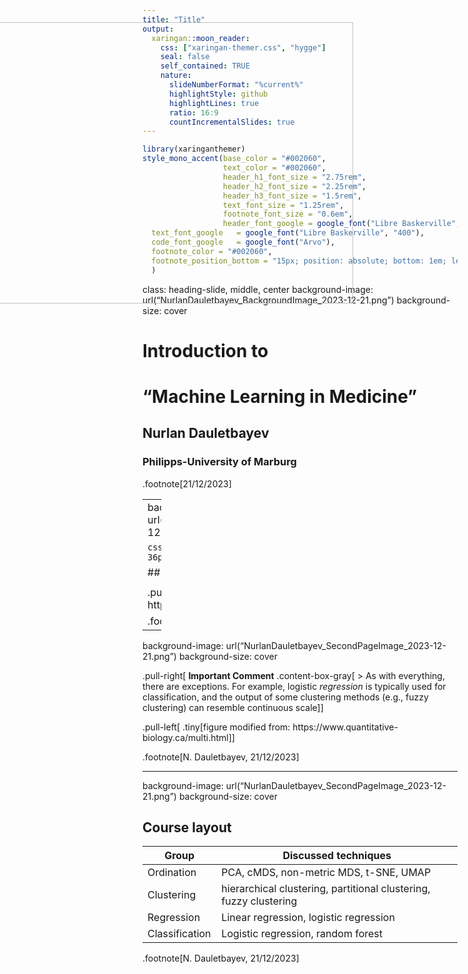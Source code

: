 ```yaml
---
title: "Title"
output:
  xaringan::moon_reader:
    css: ["xaringan-themer.css", "hygge"]
    seal: false
    self_contained: TRUE
    nature:
      slideNumberFormat: "%current%"
      highlightStyle: github
      highlightLines: true
      ratio: 16:9
      countIncrementalSlides: true
---
```


```r
library(xaringanthemer)
style_mono_accent(base_color = "#002060",
                  text_color = "#002060",
                  header_h1_font_size = "2.75rem",
                  header_h2_font_size = "2.25rem",
                  header_h3_font_size = "1.5rem",
                  text_font_size = "1.25rem",
                  footnote_font_size = "0.6em",
                  header_font_google = google_font("Libre Baskerville", "700b"),
  text_font_google   = google_font("Libre Baskerville", "400"),
  code_font_google   = google_font("Arvo"),
  footnote_color = "#002060",
  footnote_position_bottom = "15px; position: absolute; bottom: 1em; left: 1em"
  )
```
class: heading-slide, middle, center
background-image: url("NurlanDauletbayev_BackgroundImage_2023-12-21.png")
background-size: cover

# Introduction to

# "Machine Learning in Medicine"

## Nurlan Dauletbayev

### Philipps-University of Marburg

.footnote[21/12/2023]

---
background-image: url("NurlanDauletbayev_SecondPageImage_2023-12-21.png")
background-size: cover

```css
.remark-slide-content > h2{
  font-size: 36px;
  margin-top: 5px;
  margin-left: -40px
}
```

## Course layout

<img src = "myPlot.1.png" width = "600px" height = "450px"
     style = "position: absolute; left: -35px; top: 90px;">

.pull-left[
.tiny[figure modified from: https://www.quantitative-biology.ca/multi.html]
]

.footnote[N. Dauletbayev, 21/12/2023]

--

background-image: url("NurlanDauletbayev_SecondPageImage_2023-12-21.png")
background-size: cover

.pull-right[
**Important Comment**
.content-box-gray[
> As with everything, there are exceptions. For example,
logistic *regression* is typically used for classification,
and the output of some clustering methods (e.g., fuzzy
clustering) can resemble continuous scale
]
]

.pull-left[
.tiny[figure modified from: https://www.quantitative-biology.ca/multi.html]
]

.footnote[N. Dauletbayev, 21/12/2023]

---

background-image: url("NurlanDauletbayev_SecondPageImage_2023-12-21.png")
background-size: cover

## Course layout

| Group | Discussed techniques |
|------------|----------------------------------------|
| Ordination | PCA, cMDS, non-metric MDS, t-SNE, UMAP |
| Clustering | hierarchical clustering, partitional clustering, fuzzy clustering |
| Regression | Linear regression, logistic regression |
| Classification | Logistic regression, random forest |

.footnote[N. Dauletbayev, 21/12/2023]
